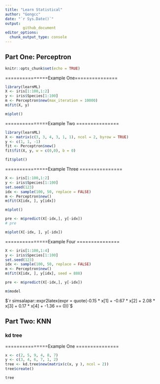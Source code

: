 ```yaml
---
title: "Learn Statistical"
author: "Gongcc"
date: "`r Sys.Date()`"
output:
        github_document
editor_options: 
  chunk_output_type: console
---
```


## Part One: Perceptron



```r
knitr::opts_chunk$set(echo = TRUE)
```

===============Example One===============

```r
library(learnML)
X <- iris[1:100,1:2]
y <- iris$Species[1:100]
m <- Perceptron$new(max_iteration = 10000)
m$fit(X, y)
```


```r
m$plot()
```

===============Example Two ===============

```r
library(learnML)
X <- matrix(c(3, 3, 4, 3, 1, 1), ncol = 2, byrow = TRUE)
y <- c(1, 1, -1)
fit <- Perceptron$new()
fit$fit(X, y, w = c(0,0), b = 0)
```


```r
fit$plot()
```

===============Example Three ===============
```r
X <- iris[1:100,1:2]
y <- iris$Species[1:100]
set.seed(123)
idx <- sample(100, 50, replace = FALSE)
m <- Perceptron$new()
m$fit(X[idx, ], y[idx])
```

```r
m$plot()
```

```r
pre <- m$predict(X[-idx,], y[-idx])
# pre
```

```r
m$plot(X[-idx, ], y[-idx])
```

===============Example Four ===============

```r
X <- iris[1:100,1:4]
y <- iris$Species[1:100]
set.seed(123)
idx <- sample(100, 50, replace = FALSE)
m <- Perceptron$new()
m$fit(X[idx, ], y[idx], seed = 888)
```

```r
pre <- m$predict(X[-idx,], y[-idx])
```

```r
m$model
```

$`r simsalapar::expr2latex(expr = quote(-0.15 * x[1] + -0.67 * x[2] + 2.08 * x[3] + 0.17 * x[4] + -1.36 == 0))`$

## Part Two: KNN

### kd tree

===============Example One ===============
```r
x <- c(2, 5, 9, 4, 8, 7)
y <- c(3, 4, 6, 7, 1, 2)
tree <- kd.tree$new(matrix(c(x, y ), ncol = 2))
tree$create()
```


```r
tree
```


